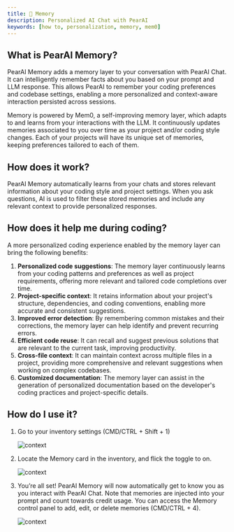 ```yaml
---
title: 🧠 Memory
description: Personalized AI Chat with PearAI
keywords: [how to, personalization, memory, mem0]
---
```


## What is PearAI Memory?
PearAI Memory adds a memory layer to your conversation with PearAI Chat. It can intelligently remember facts about you based on your prompt and LLM response. This allows PearAI to remember your coding preferences and codebase settings, enabling a more personalized and context-aware interaction persisted across sessions.

Memory is powered by Mem0, a self-improving memory layer, which adapts to and learns from your interactions with the LLM. It continuously updates memories associated to you over time as your project and/or coding style changes. Each of your projects will have its unique set of memories, keeping preferences tailored to each of them.

## How does it work?
PearAI Memory automatically learns from your chats and stores relevant information about your coding style and project settings. When you ask questions, AI is used to filter these stored memories and include any relevant context to provide personalized responses.

## How does it help me during coding?
A more personalized coding experience enabled by the memory layer can bring the following benefits:

1. **Personalized code suggestions**: The memory layer continuously learns from your coding patterns and preferences as well as project requirements, offering more relevant and tailored code completions over time.
2. **Project-specific context**: It retains information about your project's structure, dependencies, and coding conventions, enabling more accurate and consistent suggestions.
3. **Improved error detection**: By remembering common mistakes and their corrections, the memory layer can help identify and prevent recurring errors.
4. **Efficient code reuse**: It can recall and suggest previous solutions that are relevant to the current task, improving productivity.
5. **Cross-file context**: It can maintain context across multiple files in a project, providing more comprehensive and relevant suggestions when working on complex codebases.
6. **Customized documentation**: The memory layer can assist in the generation of personalized documentation based on the developer's coding practices and project-specific details.

## How do I use it?
1. Go to your inventory settings (CMD/CTRL + Shift + 1)
    <div style={{textAlign: 'center'}}>

    ![context](../../static/img/inventory.webp)

    </div>

2. Locate the Memory card in the inventory, and flick the toggle to on.
    <div style={{textAlign: 'center'}}>

    ![context](../../static/img/memorycard.webp)

    </div>
3. You’re all set! PearAI Memory will now automatically get to know you as you interact with PearAI Chat. Note that memories are injected into your prompt and count towards credit usage. You can access the Memory control panel to add, edit, or delete memories (CMD/CTRL + 4).
    <div style={{textAlign: 'center'}}>
    
    ![context](../../static/img/memorycontrolpanel.webp)

    </div>